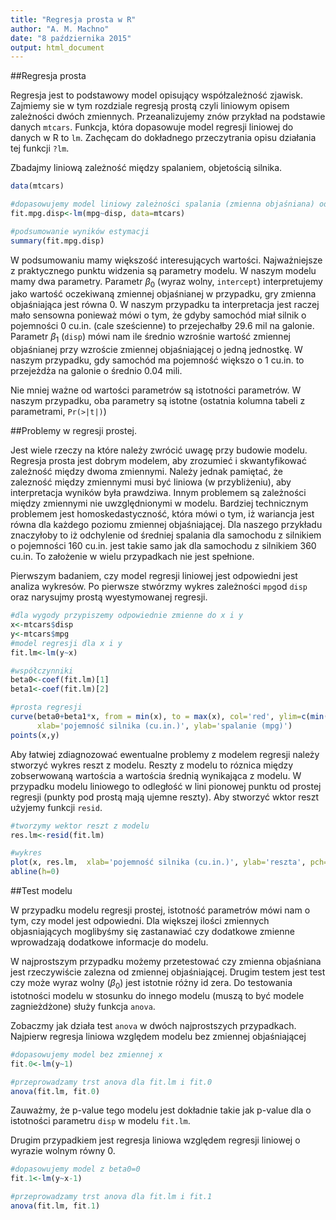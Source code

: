 ```yaml
---
title: "Regresja prosta w R"
author: "A. M. Machno"
date: "8 października 2015"
output: html_document
---
```


##Regresja prosta

Regresja jest to podstawowy model opisujący współzależność zjawisk. Zajmiemy sie w tym rozdziale regresją prostą czyli liniowym opisem zależności dwóch zmiennych. Przeanalizujemy znów przykład na podstawie danych `mtcars`. Funkcja, która dopasowuje model regresji liniowej do danych  w R to `lm`. Zachęcam do dokładnego przeczytrania opisu działania tej funkcji `?lm`.

Zbadajmy liniową zależność między spalaniem, objetością silnika.

```r
data(mtcars)

#dopasowujemy model liniowy zależności spalania (zmienna objaśniana) od objętości silnika
fit.mpg.disp<-lm(mpg~disp, data=mtcars)

#podsumowanie wyników estymacji
summary(fit.mpg.disp)
```

W podsumowaniu mamy większość interesujących wartości. Najważniejsze z praktycznego punktu widzenia są parametry modelu. W naszym modelu mamy dwa parametry. Parametr $\beta_0$ (wyraz wolny, `intercept`) interpretujemy jako wartość oczekiwaną zmiennej objaśnianej w przypadku, gry zmienna objaśniająca jest równa 0. W naszym przypadku ta interpretacja jest raczej mało sensowna ponieważ mówi o tym, że gdyby samochód miał silnik o pojemności 0 cu.in. (cale sześcienne) to przejechałby 29.6 mil na galonie. Parametr $\beta_1$ (`disp`) mówi nam ile średnio wzrośnie wartość zmiennej objaśnianej przy wzroście zmiennej objaśniającej o jedną jednostkę. W naszym przypadku, gdy samochód ma pojemność większo o 1 cu.in. to przejeżdża na galonie o średnio 0.04 mili.

Nie mniej ważne od wartości parametrów są istotności parametrów. W naszym przypadku, oba parametry są istotne (ostatnia kolumna tabeli z parametrami, `Pr(>|t|)`)

##Problemy w regresji prostej.

Jest wiele rzeczy na które należy zwrócić uwagę przy budowie modelu. Regresja prosta jest dobrym modelem, aby zrozumieć i skwantyfikować zależność między dwoma zmiennymi. Należy jednak pamiętać, że zalezność między zmiennymi musi być liniowa (w przybliżeniu), aby interpretacja wyników była prawdziwa. 
Innym problemem są zależności między zmiennymi nie uwzględnionymi w modelu. Bardziej technicznym problemem jest homoskedastyczność, która mówi o tym, iż wariancja jest równa dla każdego poziomu zmiennej objaśniającej. Dla naszego przykładu znaczyłoby to iż odchylenie od średniej spalania dla samochodu z silnikiem o pojemności 160 cu.in. jest takie samo jak dla samochodu z silnikiem 360 cu.in. To założenie w wielu przypadkach nie jest spełnione.

Pierwszym badaniem, czy model regresji liniowej jest odpowiedni jest analiza wykresów. Po pierwsze stwórzmy wykres zależności `mpg`od `disp` oraz narysujmy prostą wyestymowanej regresji.

```r
#dla wygody przypiszemy odpowiednie zmienne do x i y
x<-mtcars$disp
y<-mtcars$mpg
#model regresji dla x i y
fit.lm<-lm(y~x)

#współczynniki
beta0<-coef(fit.lm)[1]
beta1<-coef(fit.lm)[2]

#prosta regresji
curve(beta0+beta1*x, from = min(x), to = max(x), col='red', ylim=c(min(y), max(y)),
      xlab='pojemność silnika (cu.in.)', ylab='spalanie (mpg)')
points(x,y)

```

Aby łatwiej zdiagnozować ewentualne problemy z modelem regresji należy stworzyć wykres reszt z modelu. Reszty z modelu to róznica między zobserwowaną wartościa a wartościa średnią wynikająca z modelu. W przypadku modelu liniowego to odległość w lini pionowej punktu od prostej regresji (punkty pod prostą mają ujemne reszty). Aby stworzyć wktor reszt użyjemy funkcji `resid`.

```r
#tworzymy wektor reszt z modelu
res.lm<-resid(fit.lm)

#wykres
plot(x, res.lm,  xlab='pojemność silnika (cu.in.)', ylab='reszta', pch=19, col='red')
abline(h=0)
```

##Test modelu

W przypadku modelu regresji prostej, istotność parametrów mówi nam o tym, czy model jest odpowiedni. Dla większej ilości zmiennych objasniających moglibyśmy się zastanawiać czy dodatkowe zmienne wprowadzają dodatkowe informacje do modelu.

W najprostszym przypadku możemy przetestować czy zmienna objaśniana jest rzeczywiście zalezna od zmiennej objaśniającej. Drugim testem jest test czy może  wyraz wolny ($\beta_0$) jest istotnie różny id zera. Do testowania istotności modelu w stosunku do innego modelu (muszą to być modele zagnieżdżone) służy funkcja `anova`.

Zobaczmy jak działa test `anova` w dwóch najprostszych przypadkach. Najpierw regresja liniowa względem modelu bez zmiennej objaśniającej

```r
#dopasowujemy model bez zmiennej x
fit.0<-lm(y~1)

#przeprowadzamy trst anova dla fit.lm i fit.0
anova(fit.lm, fit.0)
```

Zauważmy, że p-value tego modelu jest dokładnie takie jak p-value dla o istotności parametru `disp` w modelu `fit.lm`.

Drugim przypadkiem jest regresja liniowa względem regresji liniowej o wyrazie wolnym równy 0.

```r
#dopasowujemy model z beta0=0
fit.1<-lm(y~x-1)

#przeprowadzamy trst anova dla fit.lm i fit.1
anova(fit.lm, fit.1)
```

